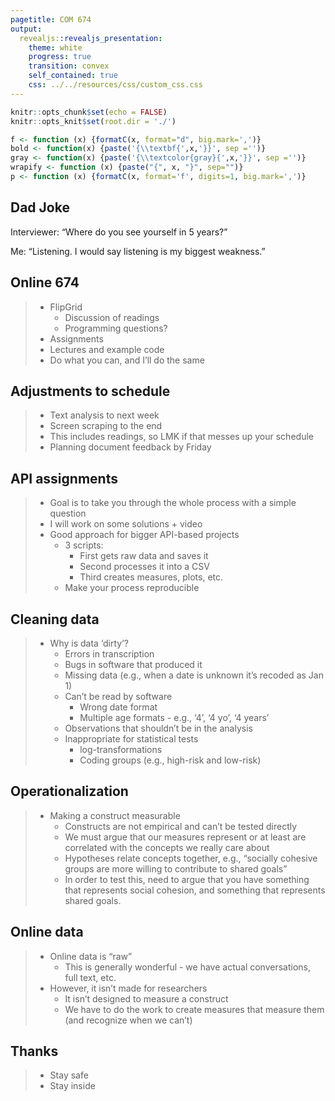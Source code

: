 ```yaml
---
pagetitle: COM 674
output: 
  revealjs::revealjs_presentation:
    theme: white
    progress: true
    transition: convex
    self_contained: true
    css: ../../resources/css/custom_css.css
---
```


```r
knitr::opts_chunk$set(echo = FALSE)
knitr::opts_knit$set(root.dir = './')

f <- function (x) {formatC(x, format="d", big.mark=',')}
bold <- function(x) {paste('{\\textbf{',x,'}}', sep ='')}
gray <- function(x) {paste('{\\textcolor{gray}{',x,'}}', sep ='')}
wrapify <- function (x) {paste("{", x, "}", sep="")}
p <- function (x) {formatC(x, format='f', digits=1, big.mark=',')}
```

## Dad Joke

Interviewer: "Where do you see yourself in 5 years?"

Me: "Listening. I would say listening is my biggest weakness."


## Online 674

> - FlipGrid
>	- Discussion of readings
>	- Programming questions?
> - Assignments
> - Lectures and example code
> - Do what you can, and I'll do the same

## Adjustments to schedule

> - Text analysis to next week
> - Screen scraping to the end
> - This includes readings, so LMK if that messes up your schedule
> - Planning document feedback by Friday

## API assignments

> - Goal is to take you through the whole process with a simple question
> - I will work on some solutions + video
> - Good approach for bigger API-based projects
>	- 3 scripts:
>		- First gets raw data and saves it
>		- Second processes it into a CSV
>		- Third creates measures, plots, etc.
>	- Make your process reproducible

## Cleaning data

> - Why is data 'dirty'?
>	- Errors in transcription
>	- Bugs in software that produced it
>	- Missing data (e.g., when a date is unknown it's recoded as Jan 1)
>	- Can't be read by software
>	  - Wrong date format
>	  - Multiple age formats - e.g., '4', '4 yo', '4 years'
>	- Observations that shouldn't be in the analysis
>	- Inappropriate for statistical tests
>	  - log-transformations
>	  - Coding groups (e.g., high-risk and low-risk)

## Operationalization

> - Making a construct measurable
>	- Constructs are not empirical and can't be tested directly
>	- We must argue that our measures represent or at least are correlated with the concepts we really care about
>	- Hypotheses relate concepts together, e.g., "socially cohesive groups are more willing to contribute to shared goals"
>	- In order to test this, need to argue that you have something that represents social cohesion, and something that represents shared goals.

## Online data

> - Online data is "raw"
>	- This is generally wonderful - we have actual conversations, full text, etc.
> - However, it isn't made for researchers
>	- It isn't designed to measure a construct
>	- We have to do the work to create measures that measure them (and recognize when we can't)

## Thanks

> - Stay safe
> - Stay inside
